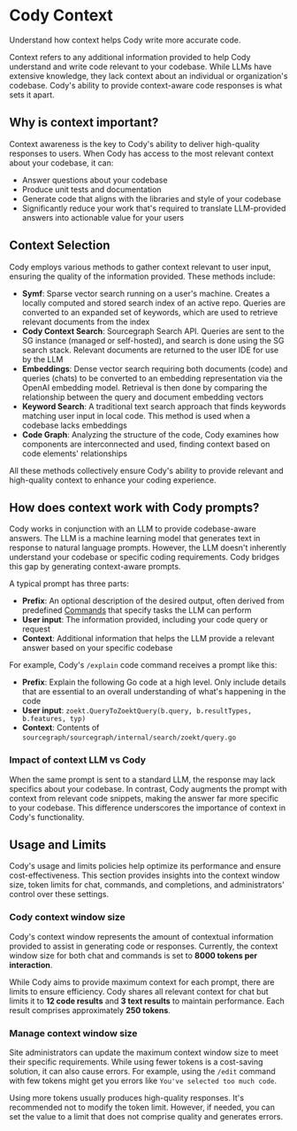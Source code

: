 # Cody Context

<p className="subtitle">Understand how context helps Cody write more accurate code.</p>

Context refers to any additional information provided to help Cody understand and write code relevant to your codebase. While LLMs have extensive knowledge, they lack context about an individual or organization's codebase. Cody's ability to provide context-aware code responses is what sets it apart.

## Why is context important?

Context awareness is the key to Cody's ability to deliver high-quality responses to users. When Cody has access to the most relevant context about your codebase, it can:

- Answer questions about your codebase
- Produce unit tests and documentation
- Generate code that aligns with the libraries and style of your codebase
- Significantly reduce your work that's required to translate LLM-provided answers into actionable value for your users

## Context Selection

Cody employs various methods to gather context relevant to user input, ensuring the quality of the information provided. These methods include:

- **Symf**: Sparse vector search running on a user's machine. Creates a locally computed and stored search index of an active repo. Queries are converted to an expanded set of keywords, which are used to retrieve relevant documents from the index
- **Cody Context Search**: Sourcegraph Search API. Queries are sent to the SG instance (managed or self-hosted), and search is done using the SG search stack. Relevant documents are returned to the user IDE for use by the LLM
- **Embeddings**: Dense vector search requiring both documents (code) and queries (chats) to be converted to an embedding representation via the OpenAI embedding model. Retrieval is then done by comparing the relationship between the query and document embedding vectors
- **Keyword Search**: A traditional text search approach that finds keywords matching user input in local code. This method is used when a codebase lacks embeddings
- **Code Graph**: Analyzing the structure of the code, Cody examines how components are interconnected and used, finding context based on code elements' relationships

All these methods collectively ensure Cody's ability to provide relevant and high-quality context to enhance your coding experience.

## How does context work with Cody prompts?

Cody works in conjunction with an LLM to provide codebase-aware answers. The LLM is a machine learning model that generates text in response to natural language prompts. However, the LLM doesn't inherently understand your codebase or specific coding requirements. Cody bridges this gap by generating context-aware prompts.

A typical prompt has three parts:

- **Prefix**: An optional description of the desired output, often derived from predefined [Commands](/cody/capabilities/commands) that specify tasks the LLM can perform
- **User input**: The information provided, including your code query or request
- **Context**: Additional information that helps the LLM provide a relevant answer based on your specific codebase

For example, Cody's `/explain` code command receives a prompt like this:

- **Prefix**: Explain the following Go code at a high level. Only include details that are essential to an overall understanding of what's happening in the code
- **User input**: `zoekt.QueryToZoektQuery(b.query, b.resultTypes, b.features, typ)`
- **Context**: Contents of `sourcegraph/sourcegraph/internal/search/zoekt/query.go`

### Impact of context LLM vs Cody

When the same prompt is sent to a standard LLM, the response may lack specifics about your codebase. In contrast, Cody augments the prompt with context from relevant code snippets, making the answer far more specific to your codebase. This difference underscores the importance of context in Cody's functionality.

## Usage and Limits

Cody's usage and limits policies help optimize its performance and ensure cost-effectiveness. This section provides insights into the context window size, token limits for chat, commands, and completions, and administrators' control over these settings.

### Cody context window size

Cody's context window represents the amount of contextual information provided to assist in generating code or responses. Currently, the context window size for both chat and commands is set to **8000 tokens per interaction**.

While Cody aims to provide maximum context for each prompt, there are limits to ensure efficiency. Cody shares all relevant context for chat but limits it to **12 code results** and **3 text results** to maintain performance. Each result comprises approximately **250 tokens**.

### Manage context window size

Site administrators can update the maximum context window size to meet their specific requirements. While using fewer tokens is a cost-saving solution, it can also cause errors. For example, using the `/edit` command with few tokens might get you errors like `You've selected too much code`.

Using more tokens usually produces high-quality responses. It's recommended not to modify the token limit. However, if needed, you can set the value to a limit that does not comprise quality and generates errors.
